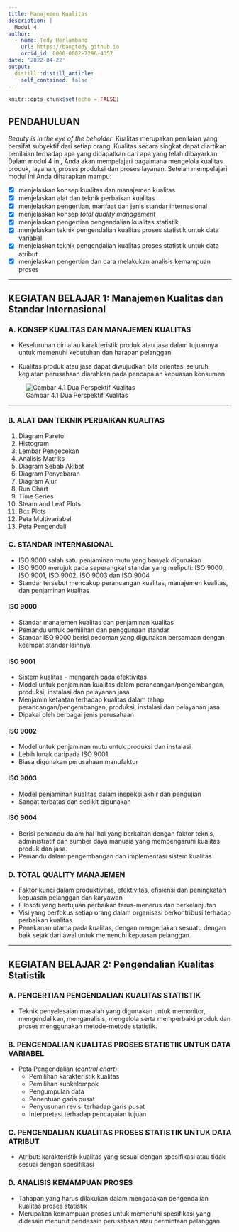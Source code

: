 ```yaml
---
title: Manajemen Kualitas
description: |
  Modul 4
author: 
  - name: Tedy Herlambang
    url: https://bangtedy.github.io
    orcid_id: 0000-0002-7296-4357
date: '2022-04-22'
output:
  distill::distill_article:
    self_contained: false
---
```


```r
knitr::opts_chunk$set(echo = FALSE)
```

## PENDAHULUAN
*Beauty is in the eye of the beholder*. Kualitas merupakan penilaian yang bersifat subyektif dari setiap orang. Kualitas secara singkat dapat diartikan penilaian terhadap apa yang didapatkan dari apa yang telah dibayarkan. Dalam modul 4 ini, Anda akan mempelajari bagaimana mengelola kualitas produk, layanan, proses produksi dan proses layanan. Setelah mempelajari modul ini Anda diharapkan mampu:

- [x] menjelaskan konsep kualitas dan manajemen kualitas
- [x] menjelaskan alat dan teknik perbaikan kualitas
- [x] menjelaskan pengertian, manfaat dan jenis standar internasional
- [x] menjelaskan konsep *total quality management*
- [x] menjelaskan pengertian pengendalian kualitas statistik
- [x] menjelaskan teknik pengendalian kualitas proses statistik untuk data variabel
- [x] menjelaskan teknik pengendalian kualitas proses statistik untuk data atribut
- [x] menjelaskan pengertian dan cara melakukan analisis kemampuan proses

---

## KEGIATAN BELAJAR 1: Manajemen Kualitas dan Standar Internasional
### A. KONSEP KUALITAS DAN MANAJEMEN KUALITAS

- Keseluruhan ciri atau karakteristik produk atau jasa dalam tujuannya untuk memenuhi kebutuhan dan harapan pelanggan

- Kualitas produk atau jasa dapat diwujudkan bila orientasi seluruh kegiatan perusahaan diarahkan pada pencapaian kepuasan konsumen

![Gambar 4.1 Dua Perspektif Kualitas](dua-perspektif-kualitas.png)


---

### B. ALAT DAN TEKNIK PERBAIKAN KUALITAS

1. Diagram Pareto
2. Histogram
3. Lembar Pengecekan
4. Analisis Matriks
5. Diagram Sebab Akibat
6. Diagram Penyebaran
7. Diagram Alur
8. Run Chart
9. Time Series
10. Steam and Leaf Plots
11. Box Plots
12. Peta Multivariabel
13. Peta Pengendali

### C. STANDAR INTERNASIONAL

- ISO 9000 salah satu penjaminan mutu yang banyak digunakan
- ISO 9000 merujuk pada seperangkat standar yang meliputi: ISO 9000, ISO 9001, ISO 9002, ISO 9003 dan ISO 9004
- Standar tersebut mencakup perancangan kualitas, manajemen kualitas, dan penjaminan kualitas

#### ISO 9000

- Standar manajemen kualitas dan penjaminan kualitas
- Pemandu untuk pemilihan dan penggunaan standar
- Standar ISO 9000 berisi pedoman yang digunakan bersamaan dengan keempat standar lainnya.

#### ISO 9001

- Sistem kualitas - mengarah pada efektivitas
- Model untuk penjaminan kualitas dalam perancangan/pengembangan, produksi, instalasi dan pelayanan jasa
- Menjamin ketaatan terhadap kualitas dalam tahap perancangan/pengembangan, produksi, instalasi dan pelayanan jasa.
- Dipakai oleh berbagai jenis perusahaan

#### ISO 9002

- Model untuk penjaminan mutu untuk produksi dan instalasi
- Lebih lunak daripada ISO 9001
- Biasa digunakan perusahaan manufaktur

#### ISO 9003

- Model penjaminan kualitas dalam inspeksi akhir dan pengujian
- Sangat terbatas dan sedikit digunakan


#### ISO 9004

- Berisi pemandu dalam hal-hal yang berkaitan dengan faktor teknis, administratif dan sumber daya manusia yang mempengaruhi kualitas produk dan jasa. 
- Pemandu dalam pengembangan dan implementasi sistem kualitas

### D. TOTAL QUALITY MANAJEMEN

- Faktor kunci dalam produktivitas, efektivitas, efisiensi dan peningkatan kepuasan pelanggan dan karyawan
- Filosofi yang bertujuan perbaikan terus-menerus dan berkelanjutan
- Visi yang berfokus setiap orang dalam organisasi berkontribusi terhadap perbaikan kualitas
- Penekanan utama pada kualitas, dengan mengerjakan sesuatu dengan baik sejak dari awal untuk memenuhi kepuasan pelanggan.

---

## KEGIATAN BELAJAR 2: Pengendalian Kualitas Statistik
### A. PENGERTIAN PENGENDALIAN KUALITAS STATISTIK

- Teknik penyelesaian masalah yang digunakan untuk memonitor, mengendalikan, menganalisis, mengelola serta memperbaiki produk dan proses menggunakan metode-metode statistik.

### B. PENGENDALIAN KUALITAS PROSES STATISTIK UNTUK DATA VARIABEL
- Peta Pengendalian (*control chart*):
  + Pemilihan karakteristik kualitas
  + Pemilihan subkelompok
  + Pengumpulan data
  + Penentuan garis pusat
  + Penyusunan revisi terhadap garis pusat
  + Interpretasi terhadap pencapaian tujuan

### C. PENGENDALIAN KUALITAS PROSES STATISTIK UNTUK DATA ATRIBUT

- Atribut: karakteristik kualitas yang sesuai dengan spesifikasi atau tidak sesuai dengan spesifikasi

### D. ANALISIS KEMAMPUAN PROSES

- Tahapan yang harus dilakukan dalam mengadakan pengendalian kualitas proses statistik
- Merupakan kemampuan proses untuk memenuhi spesifikasi yang didesain menurut pendesain perusahaan atau permintaan pelanggan.

